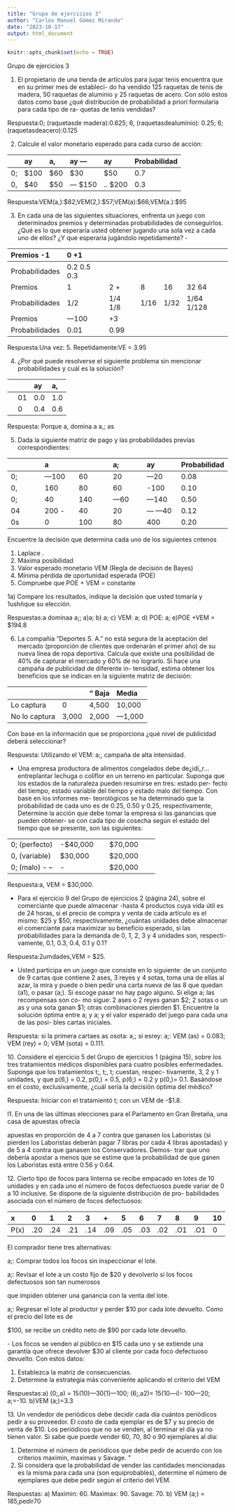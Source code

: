 ```yaml
---
title: "Grupo de ejercicios 3"
author: "Carlos Manuel Gómez Miranda"
date: "2023-10-17"
output: html_document
---
```


```r
knitr::opts_chunk$set(echo = TRUE)
```

Grupo de ejercicios 3

1. El propietario de una tienda de artículos para jugar tenis encuentra que en su primer mes de estableci- do ha vendido 125 raquetas de tenis de madera, 50 raquetas de aluminio y 25 raquetas de acero. Con sólo estos datos como base ¿qué distribución de probabilidad a priori formularía para cada tipo de ra- quetas de tenis vendidas?

Respuesta:0; (raquetasde madera):0.625; 6, (raquetasdealuminio): 0.25; 6; (raquetasdeacero):0.125

2. Calcule el valor monetario esperado para cada curso de acción:

|<p>Acción</p><p>Estado de la naturaleza</p>|ay|a,|ay —|ay|Probabilidad|
| :- | :- | :- | :- | :- | :- |
|0;|$100|$60|$30|$50|0\.7|
|0,|$40|$50|— $150|.. $200|0\.3|

Respuesta:VEM(a,):$82;VEM(2,):$57;VEM(a):$66;VEM(a.):$95

3. En cada una de las siguientes situaciones, enfrenta un juego con determinados premios y determinadas probabilidades de conseguirlos. ¿Qué es lo que esperaría usted obtener jugando una sola vez a cada uno de ellos? ¿Y que esperaría jugándolo repetidamente? -

|Premios -1|0 +1|||||
| :- | :- | :- | :- | :- | :- |
|Probabilidades|0\.2 0.5 0.3|||||
|Premios|1|2 +|8|16|32 64|
|Probabilidades|1/2|1/4 1/8|1/16|1/32|1/64 1/128|
|Premios|—100|+3||||
|Probabilidades|0\.01|0\.99||||

Respuesta:Una vez: 5. Repetidamente:VE = 3.95

4. ¿Por qué puede resolverse el siguiente problema sin mencionar probabilidades y cuál es la solución?

|<p>.</p><p>Estado de la</p>|<p>Acción</p><p>naturaleza</p>|ay|a,|
| :- | :- | :- | :- |
||01|0\.0|1\.0|
||0|0\.4|0\.6|

Respuesta: Porque a, domina a a,; as

5. Dada la siguiente matriz de pago y las probabilidades previas correspondientes:

|<p>\_ Acción</p><p>Estado de la naturaleza</p>|a|<p>a,</p><p>\_</p>|a;|ay|Probabilidad|
| :- | :- | :- | :- | :- | :- |
|0;|—100|60|20|—20|0\.08|
|0,|160|80|60|-100|0\.10|
|0;|40|140|—60|—140|0\.50|
|04|200 -|40|20|— —40|0\.12|
|0s|0|100|80|400|0\.20|

Encuentre la decisión que determina cada uno de los siguientes cntenos

1) Laplace .
1) Máxima posibilidad
1) Valor esperado monetario VEM (Regla de decisión de Bayes)
1) Mínima pérdida de oportunidad esperada (POE)
1) Compruebe que POE + VEM = constante

1a) Compare los resultados, indique la decisión que usted tomaría y 1ushñque su elección.

Respuestas:a dominaa a;; a)a; b) a; c) VEM: a; d) POE: a; e)POE +VEM = $194.8

6. La compañía “Deportes S. A.” no está segura de la aceptación del mercado (proporción de clientes que ordenarán el primer año) de su nueva línea de ropa deportiva. Calcula que existe una posibilidad de 40% de capturar el mercado y 60% de no lograrlo. Si hace una campaña de publicidad de diferente in- tensidad, estima obtener los beneficios que se indican en la siguiente matriz de decisión:

|<p>Publicidad|</p><p>Estado de la naturaleza</p>|“ Baja|Media|Alta|
| :- | :- | :- | :- |
|Lo captura|0|4,500|10,000|
|No lo captura|3,000|2,000|—1,000|

Con base en la información que se proporciona ¿qué nivel de publicidad deberá seleccionar?

Respuesta: Utilizando el VEM: a;, campaña de alta intensidad.

- Una empresa productora de alimentos congelados debe de¿idí\_r…entreplantar lechuga o coliflor en un terreno en particular. Suponga que los estados de la naturaleza pueden resumirse en tres: estado per- fecto del tiempo, estado variable del tiempo y estado malo del tiempo. Con base en los informes me- teorológicos se ha determinado que la probabilidad de cada uno es de 0.25, 0.50 y 0.25, respectivamente, Determine la acción que debe tomar la empresa si las ganancias que pueden obtener- se con cada tipo de cosecha según el estado del tiempo que se presente, son las siguientes:

|<p>, Acción</p><p>Estado de la naturaleza</p>|<p>as</p><p>lechuga</p>|<p>ay \_</p><p>coliflor —</p>|
| :- | :- | :- |
|0; (perfecto)|-$40,000|$70,000|
|0, (variable)|$30,000|$20,000|
|0; (malo) - --|-| $20,000|— “$0|

Respuesta:a, VEM = $30,000.

- Para el ejercicio 9 del Grupo de ejercicios 2 (página 24), sobre el comerciante que puede almacenar -hasta 4 productos cuya vida útil es de 24 horas, si el precio de compra y venta de cada artículo es el mismo: $25 y $50, respectivamente, ¿cuántas unidades debe almacenar el comerciante para maximizar su beneficio esperado, si las probabilidades para la demanda de 0, 1, 2, 3 y 4 unidades son, respecti- vamente, 0.1, 0.3, 0.4, 0.1 y 0.1?

Respuesta:2umdades,VEM = $25.

- Usted participa en un juego que consiste en lo siguiente: de un conjunto de 9 cartas que contiene 2 ases, 3 reyes y 4 sotas, toma una de ellas al azar, la mira y puede o bien pedir una carta nueva de las 8 que quedan (a1), o pasar (a;). Si escoge pasar no hay pago alguno. Si elige a; las recompensas son co- mo sigue: 2 ases o 2 reyes ganan $2; 2 sotas o un as y una sota ganan $1; otras combinaciones pierden $1. Encuentre la solución óptima entre a; y a; y el valor esperado del juego para cada una de las posi- bles cartas iniciales.

Respuesta: si la primera cartaes as osota: a,; si esrey: a;: VEM (as) = 0.083; VEM (rey) = 0; VEM (sota) = 0.111.

10\. Considere el ejercicio 5 del Grupo de ejercicios 1 (página 15), sobre los tres tratamientos médicos disponibles para cuatro posibles enfermedades. Suponga que los tratamientos t;, t;, t; cuestan, respec- tivamente, 3, 2 y 1 unidades, y que p(6,) = 0.2, p(0,) = 0.5, p(6;) = 0.2 y p(0,)= 0.1. Basándose en el costo, exclusivamente, ¿cuál sería la decisión óptima del médico?

Respuesta: Iniciar con el tratamientó t; con un VEM de -$1.8.

l1. En una de las últimas elecciones para el Parlamento en Gran Bretaña, una casa de apuestas ofrecía

apuestas en proporción de 4 a 7 contra que ganasen los Laboristas (si pierden los Laboristas deberán pagar 7 libras por cada 4 libras apostadas) y de 5 a 4 contra que ganasen los Conservadores. Demos- trar que uno debería apostar a menos que se estime que la probabilidad de que ganen los Laboristas está entre 0.56 y 0.64.

12\. Cierto tipo de focos para linterna se recibe empacado en lotes de 10 unidades y en cada uno el número de focos defectuosos puede variar de 0 a 10 inclusive. Se dispone de la siguiente distribución de pro- babilidades asociada con el número de focos defectuosos:

|x|0|1|2|3|+|5|6|7|8|9|10|
| :- | :- | :- | :- | :- | :- | :- | :- | :- | :- | :- | :- |
|P(x)|.20|.24|.21|.14|.09|.05|.03|.02|.O1|.O1|0|

El comprador tiene tres alternativas:

a;: Comprar todos los focos sin inspeccionar el lote.

a;: Revisar el lote a un costo fijo de $20 y devolverlo si los focos defectuosos son tan numerosos

que impiden obtener una ganancia con la venta del lote.

a;: Regresar el lote al productor y perder $10 por cada lote devuelto. Como el precio del lote es de

$100, se recibe un crédito neto de $90 por cada lote devuelto.

\- Los focos se venden al público en $15 cada uno y se extiende una garantía que ofrece devolver $30 al cliente por cada foco defectuoso devuelto. Con estos datos:

1) Establezca la matriz de consecuencias.
1) Determine la estrategia más conveniente aplicando el criterio del VEM

Respuestas:a) (0;,a) = 15(10)—30(1)—100; (6;,a2)= 15(10—i)- 100—20; a;=-10. b)VEM (a;)=3.3

13\. Un vendedor de periódicos debe decidir cada día cuántos periódicos pedir a su proveedor. El costo de cada ejemplar es de $7 y su precio de venta de $10. Los periódicos que no se venden, al terminar el día ya no tienen valor. Si sabe que puede vender 60, 70, 80 o 90 ejemplares al día:

1) Determine el número de periódicos que debe pedir de acuerdo con los criterios maximin, maximas y Savage. "
1) Si considera que la probabilidad de vender las cantidades mencionadas es la misma para cada una (son equiprobables), determine el número de ejemplares que debe pedir según el criterio del VEM.

Respuestas: a) Maximin: 60. Maximax: 90. Savage: 70. b) VEM (a;) = 185,pedir70
